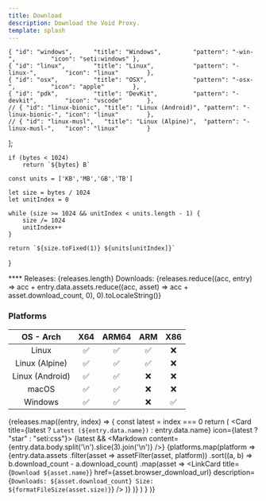 ```yaml
---
title: Download
description: Download the Void Proxy.
template: splash
---
```



    { "id": "windows",      "title": "Windows",         "pattern": "-win-",          "icon": "seti:windows" },
    { "id": "linux",        "title": "Linux",           "pattern": "-linux-",        "icon": "linux"        },
    { "id": "osx",          "title": "OSX",             "pattern": "-osx-",          "icon": "apple"        },
    { "id": "pdk",          "title": "DevKit",          "pattern": "-devkit",        "icon": "vscode"       },
    // { "id": "linux-bionic", "title": "Linux (Android)", "pattern": "-linux-bionic-", "icon": "linux"        },
    // { "id": "linux-musl",   "title": "Linux (Alpine)",  "pattern": "-linux-musl-",   "icon": "linux"        }
];

    if (bytes < 1024) 
        return `${bytes} B`
    
    const units = ['KB','MB','GB','TB']

    let size = bytes / 1024
    let unitIndex = 0

    while (size >= 1024 && unitIndex < units.length - 1) {
        size /= 1024
        unitIndex++
    }

    return `${size.toFixed(1)} ${units[unitIndex]}`
}

<Aside type="tip" title="Thanks for choosing Void">
****  
Releases: {releases.length}  
Downloads: {releases.reduce((acc, entry) => acc + entry.data.assets.reduce((acc, asset) => acc + asset.download_count, 0), 0).toLocaleString()}
</Aside>

### Platforms

| OS - Arch       | X64      | ARM64    | ARM      | X86      |
|:---------------:|:--------:|:--------:|:--------:|:--------:|
| Linux           | &#x2705; | &#x2705; | &#x2705; | &#x274C; |
| Linux (Alpine)  | &#x2705; | &#x2705; | &#x2705; | &#x274C; |
| Linux (Android) | &#x2705; | &#x2705; | &#x274C; | &#x274C; |
| macOS           | &#x2705; | &#x2705; | &#x274C; | &#x274C; |
| Windows         | &#x2705; | &#x2705; | &#x274C; | &#x2705; |

{releases.map((entry, index) => {
    const latest = index === 0
    return (
            <Card title={latest ? `Latest (${entry.data.name})` : entry.data.name} icon={latest ? "star" : "seti:css"}>
                {latest && <Markdown content={entry.data.body.split('\n').slice(3).join('\n')} />}
                <Tabs syncKey="_key">
                    {platforms.map(platform =>
                        <TabItem label={platform.title} icon={platform.icon}>
                            <CardGrid>
                                {entry.data.assets
                                    .filter(asset => assetFilter(asset, platform))
                                    .sort((a, b) => b.download_count - a.download_count)
                                    .map(asset =>
                                        <LinkCard title={`Download ${asset.name}`} href={asset.browser_download_url} description={`Downloads: ${asset.download_count} Size: ${formatFileSize(asset.size)}`} />
                                    )}
                            </CardGrid>
                        </TabItem>
                    )}
                </Tabs>
            </Card>
        )
    }
)}
